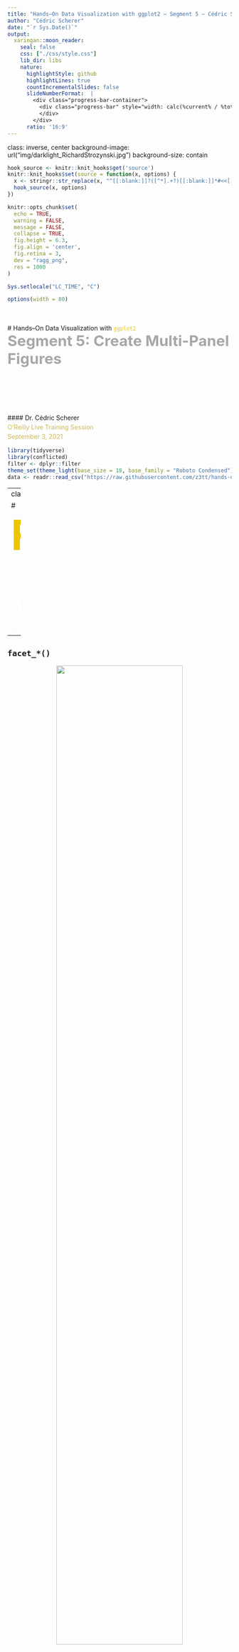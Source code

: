 ```yaml
---
title: "Hands–On Data Visualization with ggplot2 – Segment 5 – Cédric Scherer"
author: "Cédric Scherer"
date: "`r Sys.Date()`"
output:
  xaringan::moon_reader:
    seal: false
    css: ["./css/style.css"]
    lib_dir: libs
    nature:
      highlightStyle: github
      highlightLines: true
      countIncrementalSlides: false
      slideNumberFormat:  |
        <div class="progress-bar-container">
          <div class="progress-bar" style="width: calc(%current% / %total% * 100%);">
          </div>
        </div>
      ratio: '16:9'
---
```

class: inverse, center
background-image: url("img/darklight_RichardStrozynski.jpg")
background-size: contain

```r
hook_source <- knitr::knit_hooks$get('source')
knitr::knit_hooks$set(source = function(x, options) {
  x <- stringr::str_replace(x, "^[[:blank:]]?([^*].+?)[[:blank:]]*#<<[[:blank:]]*$", "*\\1")
  hook_source(x, options)
})

knitr::opts_chunk$set(
  echo = TRUE, 
  warning = FALSE, 
  message = FALSE, 
  collapse = TRUE,
  fig.height = 6.3,
  fig.align = 'center',
  fig.retina = 3,
  dev = "ragg_png", 
  res = 1000
)

Sys.setlocale("LC_TIME", "C")

options(width = 80)
```

<br><br>
# Hands–On Data Visualization with <code style='color:#ebc500;'>ggplot2</code><br><b style='font-size:25pt;color:#a7a7a7;'>Segment 5: Create Multi-Panel Figures</b>
<br><br><br><br><br><br><br>
#### Dr. Cédric Scherer<b style='color:#ccba56;font-weight:400;line-height:150%;'><br>O'Reilly Live Training Session<br>September 3, 2021</b ><br>

```r
library(tidyverse)
library(conflicted)
filter <- dplyr::filter
theme_set(theme_light(base_size = 18, base_family = "Roboto Condensed"))
data <- readr::read_csv("https://raw.githubusercontent.com/z3tt/hands-on-ggplot2/main/data/crypto_cleaned.csv")
```

---
class: inverse, center, middle

# <b style='font-size:70pt;color:#ebc500;'>Facets</b><br><b style='font-size:45pt;color:white;'>Small Multiples</b><br><br>

---

## <b><code>facet\_\*()</code></b>

<p style='text-align:center;'><img src="img/position-facets.png" style='width:75%;'><br><br><cap>Adapted from "ggplot2: Elegant Graphics for Data Analysis" by Hadley Wickham</cap></p>

---

## Our Small-Multiple Candidate

The well-known plot we are going to use for our small multiples, saved as `g`.

.pull-left[
```r
g <- 
  ggplot(data, aes(date, close)) +
    geom_line(
      aes(color = currency),
      size = 1
    ) +
    scale_x_date(
      date_labels = "%m/%y",
      expand = c(0, 0)
    ) +
    scale_y_continuous(
      labels = scales::dollar_format()
    ) +
    scale_color_brewer(
      palette = "Set1",
      guide = "none"
    )

g
```
]

.pull-right[
```r
```
]

---

## <b><code>facet_wrap()</code></b>

`facet_wrap()` splits the data into small multiples based on **one grouping variable**:


.pull-left[
```r
g +
  facet_wrap(vars(year)) #<<
```
]

.pull-right[
```r
```
]

---

## <b><code>facet_wrap()</code></b>

`facet_wrap()` splits the data into small multiples based on **one grouping variable**:


.pull-left[
```r
g +
  facet_wrap(vars(currency)) #<<
```
]

.pull-right[
```r
```
]

---

## <b><code>facet_wrap()</code></b>

`facet_wrap()` splits the data into small multiples based on **one grouping variable**:

.pull-left[
```r
g +
  facet_wrap(~ currency) #<<
```
]

.pull-right[
```r
```
]

---

## <b><code>facet_wrap()</code></b>

`facet_wrap()` splits the data into small multiples based on **one grouping variable**:

.pull-left[
```r
g +
  facet_wrap(
    vars(currency),
    scales = "free" #<<
  )
```
]

.pull-right[
```r
```
]

---

## <b><code>facet_wrap()</code></b>

`facet_wrap()` splits the data into small multiples based on **one grouping variable**:

.pull-left[
```r
g +
  facet_wrap(
    vars(currency),
    scales = "free_y" #<<
  )
```
]

.pull-right[
```r
```
]
---

## <b><code>facet_wrap()</code></b>

`facet_wrap()` splits the data into small multiples based on **one grouping variable**:

.pull-left[
```r
g +
  facet_wrap(
    vars(currency),
    nrow = 1 #<<
  )
```
]

.pull-right[
```r
```
]

---

## <b><code>facet_wrap()</code></b>

`facet_wrap()` splits the data into small multiples based on **one grouping variable**:

.pull-left[
```r
g +
  facet_wrap(
    vars(currency),
    ncol = 1 #<<
  )
```
]

.pull-right[
```r
```
]

---

## <b><code>facet_grid()</code></b>

`facet_grid()` spans a grid of each combination of **two grouping variables**:

.pull-left[
```r
g +
  facet_grid( #<<
    cols = vars(currency), #<<
    rows = vars(year) #<<
  ) #<<
```
]

.pull-right[
```r
```
]

---

## <b><code>facet_grid()</code></b>

`facet_grid()` spans a grid of each combination of **two grouping variables**:

.pull-left[
```r
g +
  facet_grid(
    year ~ currency #<<
  )
```
]

.pull-right[
```r
```
]

---

## <b><code>facet_grid()</code></b>

`facet_grid()` spans a grid of each combination of **two grouping variables**:

.pull-left[
```r
g +
  facet_grid(
    currency ~ year #<<
  )
```
]

.pull-right[
```r
```
]

---

## <b><code>facet_grid()</code></b>

`facet_grid()` spans a grid of each combination of **two grouping variables**:

.pull-left[
```r
g +
  facet_grid(
    currency ~ year,
    scales = "free" #<<
  )
```
]

.pull-right[
```r
```
]

---

## <b><code>facet_grid()</code></b>

`facet_grid()` spans a grid of each combination of **two grouping variables**:

.pull-left[
```r
g +
  facet_grid(
    currency ~ year,
    scales = "free_y" #<<
  )
```
]

.pull-right[
```r
```
]

---
background-image: url("img/bg-exercise.png")
background-size: cover

## Exercise 1: 

* A famous statistical data set is the [“Datasaurus Dozen”](http://www.thefunctionalart.com/2016/08/download-datasaurus-never-trust-summary.html), which is based on [“Anscome's Quartet”](https://en.wikipedia.org/wiki/Anscombe%27s_quartet).<br><br>Import the according data into R and inspect it: `datasaurus.csv`

* Visualize all 12 sets as small multiples of scatter plots.

* Also, add to each facet a linear fitting in the back.
  
* Use a built-in theme and add a title and explanation of the visual.

---

## Exercise 1: Import and Inspect Data

```r
saurus <- readr::read_csv(here::here("data", "datasaurus.csv"))

unique(saurus$dataset)
```

---

## Exercise 1: Import and Inspect Data

```r
saurus <- readr::read_csv(here::here("data", "datasaurus.csv"))

saurus %>% 
  group_by(dataset) %>% 
  summarize(mean_x = mean(x), sd_x = sd(x), mean_y = mean(y), sd_y = sd(y))
```

---

## Exercise 1: Plot the Data

```r
ggplot(saurus, aes(x, y, color = dataset)) +
  geom_point(alpha = .4)
```

---

## Exercise 1: Turn into Small Multiples

```r
ggplot(saurus, aes(x, y)) + #<<
  geom_point(alpha = .4) +
  facet_wrap(~ dataset) #<<
```

---

## Exercise 1: Turn into Small Multiples

```r
ggplot(saurus, aes(x, y))  +
  geom_point(alpha = .4) +
  facet_wrap(~ dataset, nrow = 2) #<<
```

---

## Exercise 1: Fix Aspect Ratio

```r
ggplot(saurus, aes(x, y))  +
  geom_point(alpha = .4) +
  facet_wrap(~ dataset, nrow = 2) +
  coord_fixed() #<<
```

---

## Exercise 1: Add Linear Regression Line

```r
(g <- ggplot(saurus, aes(x, y)) + 
  geom_smooth(method = "lm", aes(color = dataset), se = FALSE, show.legend = FALSE) + #<<
  geom_point(alpha = .4) +
  facet_wrap(~ dataset, nrow = 2) +
  coord_fixed())
```

---

## Exercise 1: Remove Chart Junk

```r
g +
  scale_x_continuous(guide = "none", name = NULL) + #<<
  scale_y_continuous(guide = "none", name = NULL) #<<
```

---

## Exercise 1: Add Title and Caption

```r
g +
  scale_x_continuous(guide = "none", name = NULL) +
  scale_y_continuous(guide = "none", name = NULL) +
  labs(title = "Same Stats, Different Graphs", subtitle = "The Datasaurus by Alberto Cairo shows us why visualisation is important, not just summary statistics.") #<<
```

---
class: inverse, center, middle

<img src="img/patchwork.png" style='width: 23%;'><br><br>
# <b style='font-size:60pt;'>The <code style='color:#ebc500;'>patchwork</code> Package</b><br>
# <b style='font-size:35pt;color:grey;'>The Composer of Plots</b><br><br>

---
class: middle, center

<img src="img/ah_patchwork.jpg" style='width:73%;'><br><cap>Illustration by Allison Horst</cap>

---

## The <b><code>patchwork</code></b> package

Build up your multi-panel plot sequentially using **The Composer of Plots**:

.pull-left[
```r
(time <- ggplot(data, aes(date, close)) +
  geom_line(aes(color = currency)) +
  scale_color_brewer(palette = "Set1",
                     guide = "none"))
```
]

.pull-right[
```r
(box <- ggplot(data, aes(currency, close)) +
  geom_boxplot(aes(color = currency)) +
  scale_color_brewer(palette = "Set1",
                     guide = "none"))
```
]

---

## The <b><code>patchwork</code></b> package

Build up your multi-panel plot sequentially using **The Composer of Plots**:

```r
#install.packages("patchwork")
library(patchwork) #<<
time + box #<<
```

---

## The <b><code>patchwork</code></b> package

Build up your multi-panel plot sequentially using **The Composer of Plots**:

```r
time / box #<<
```

---

## The <b><code>patchwork</code></b> package

Build up your multi-panel plot sequentially using **The Composer of Plots**:

```r
time + box + 
  plot_layout(widths = c(2, 1)) #<<
```

---

## The <b><code>patchwork</code></b> package

Build up your multi-panel plot sequentially using **The Composer of Plots**:

```r
time + plot_spacer() + box +  #<<
  plot_layout(widths = c(2, .5, 1)) #<<
```

---

## The <b><code>patchwork</code></b> package

Build up your multi-panel plot sequentially using **The Composer of Plots**:

.pull-left[
```r
scatter <-
  ggplot(data,
         aes(close, open)) +
  geom_point(
    aes(color = currency),
    size = 1.5,
    alpha = .25
  ) +
  scale_color_brewer(
    palette = "Set1",
    guide = "none"
  )

time / (box + scatter) + #<<
  plot_layout(heights = c(1, 2)) #<<
```
]

.pull-right[
```r
```
]

---

## The <b><code>patchwork</code></b> package

Build up your multi-panel plot sequentially using **The Composer of Plots**:

.pull-left[
```r
scatter_guide <-
  ggplot(data,
         aes(close, open)) +
  geom_point(
    aes(color = currency),
    size = 1.5,
    alpha = .25
  ) +
  scale_color_brewer(
    palette = "Set1",
    #guide = "none" #<<
  )

time / (box + scatter_guide) +
  plot_layout(heights = c(1, 2))
```
]

.pull-right[
```r
```
]

---

## The <b><code>patchwork</code></b> package

Build up your multi-panel plot sequentially using **The Composer of Plots**:

.pull-left[
```r
time / (box + scatter_guide) +
  plot_layout(
    heights = c(1, 2),
    guides = "collect" #<<
  )
```
]

.pull-right[
```r
```
]

---

## The <b><code>patchwork</code></b> package

Build up your multi-panel plot sequentially using **The Composer of Plots**:

.pull-left[
```r
time / (box + scatter_guide) +
  plot_layout(
    heights = c(1, 2),
    guides = "collect"
  ) +
  plot_annotation( #<<
    title = "Performance of Top 4 Cryptocurrencies" #<<
  ) #<<
```
]

.pull-right[
```r
```
]

---

## The <b><code>patchwork</code></b> package

Build up your multi-panel plot sequentially using **The Composer of Plots**:

.pull-left[
```r
time / (box + scatter_guide) +
  plot_layout(
    heights = c(1, 2),
    guides = "collect"
  ) +
  plot_annotation(
    title = "Performance of Top 4 Cryptocurrencies",
    tag_levels = "A", #<<
    tag_suffix = ")" #<<
  )
```
]

.pull-right[
```r
```
]

---

## The <b><code>patchwork</code></b> package

Build up your multi-panel plot sequentially using **The Composer of Plots**:

.pull-left[
```r
time / (box + scatter_guide) +
  plot_layout(
    heights = c(1, 2),
    guides = "collect"
  ) +
  plot_annotation(
    title = "Performance of Top 4 Cryptocurrencies",
    tag_levels = "i", #<<
    tag_prefix = "(", #<<
    tag_suffix = ")" #<<
  )
```
]

.pull-right[
```r
```
]

---

## The <b><code>patchwork</code></b> package

Build up your multi-panel plot sequentially using **The Composer of Plots**:

.pull-left[
```r
box <- box +  #<<
  theme(plot.background = element_blank()) #<<

scatter +
  inset_element( #<<
    box,  #<<
    top = .55, #<<
    right = 1,  #<<
    bottom = 0, #<<
    left = .6 #<<
  ) #<<
```
]

.pull-right[
```r
```
]

---

## The <b><code>patchwork</code></b> package

Build up your multi-panel plot sequentially using **The Composer of Plots**:

.pull-left[
```r
box <- box +  #<<
  theme(panel.background = element_blank()) #<<

scatter +
  inset_element(
    box, 
    top = .9, #<<
    right = .9, #<<
    bottom = .1, #<<
    left = .1 #<<
  )
```
]

.pull-right[
```r
```
]

---
background-image: url("img/bg-exercise.png")
background-size: cover

## Exercise 2: 

* Using the [“Datasaurus Dozen”](http://www.thefunctionalart.com/2016/08/download-datasaurus-never-trust-summary.html) data set and the previous codes, create this multi-panel visualization<br>with the help of `facet_wrap()` and the `{patchwork}` package.

```r
a <- ggplot(filter(saurus, dataset == "dino"), aes(x, y)) +
  geom_smooth(method = "lm", se = FALSE) + 
  geom_point(alpha = .4) + 
  facet_wrap(~ dataset) +
  #coord_fixed() +
  scale_x_continuous(guide = "none", name = NULL) + 
  scale_y_continuous(guide = "none", name = NULL)

b <- ggplot(filter(saurus, dataset != "dino"), aes(x, y)) + 
  geom_smooth(method = "lm", se = FALSE) +
  geom_point(alpha = .4) +
  facet_wrap(~ dataset, nrow = 2) +
  #coord_fixed() +
  scale_x_continuous(guide = "none", name = NULL) + 
  scale_y_continuous(guide = "none", name = NULL)

a + b + plot_layout(widths = c(1, 2.5)) + 
  plot_annotation(title = "The Datasaurus by Alberto Cairo shows us why visualisation is important, not just summary statistics.")
```

---

## Exercise 2: Create Plots

```r
facet <- 
  ggplot(filter(saurus, dataset != "dino"), aes(x, y)) +#<<
    geom_smooth(method = "lm", se = FALSE) +
    geom_point(alpha = .4) +
    facet_wrap(~ dataset, nrow = 2) +
    scale_x_continuous(guide = "none", name = NULL) + 
    scale_y_continuous(guide = "none", name = NULL)
```

---

## Exercise 2: Create Plots

```r
facet <- 
  ggplot(filter(saurus, dataset != "dino"), aes(x, y)) +
    geom_smooth(method = "lm", se = FALSE) +
    geom_point(alpha = .4) +
    facet_wrap(~ dataset, nrow = 2) +
    scale_x_continuous(guide = "none", name = NULL) + 
    scale_y_continuous(guide = "none", name = NULL)

dino <- 
  ggplot(filter(saurus, dataset == "dino"), aes(x, y)) + #<<
    geom_smooth(method = "lm", se = FALSE) + 
    geom_point(alpha = .4) + 
    facet_wrap(~ dataset) + #<<
    scale_x_continuous(guide = "none", name = NULL) + 
    scale_y_continuous(guide = "none", name = NULL)
```

---

## Exercise 2: Create Multi-Panel Plot

```r
dino + facet
```

---

## Exercise 2: Adjust Widths

```r
dino + facet + plot_layout(widths = c(1, 2.5))
```

---

## Exercise 2: Add the Title

```r
dino + facet + plot_layout(widths = c(1, 2.5)) + 
  plot_annotation(title = "The Datasaurus by Alberto Cairo shows us why visualisation is important, not just summary statistics.")
```

---

## Resources

* Chapters on [faceting](https://ggplot2-book.org/facet.html) and [arranging plots](https://ggplot2-book.org/arranging-plots.html) of the “ggplot2” book by Hadley Wickham et al.

* [`{patchwork}` package reference](https://patchwork.data-imaginist.com/index.html) with lots of articles on ho to create (more complex) layouts

* [`{cowplot}` package reference](https://wilkelab.org/cowplot/articles/plot_grid.html), another package to arrange multiple plots in a grid<br>(and to add insets and images)

* [How to add annotations to individual facets](https://r-graphics.org/recipe-annotate-facet), part of the “R Graphics Cookbook” book by Winston Chang 

* [“A `{ggplot2}` Tutorial for Beautiful Plotting in R”](https://www.cedricscherer.com/2019/08/05/a-ggplot2-tutorial-for-beautiful-plotting-in-r/), my extensive "how to"-tutorial

